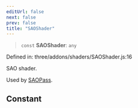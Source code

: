 ```yaml
---
editUrl: false
next: false
prev: false
title: "SAOShader"
---
```


> `const` **SAOShader**: `any`

Defined in: three/addons/shaders/SAOShader.js:16

SAO shader.

Used by [SAOPass](../classes/SAOPass.html).

## Constant
